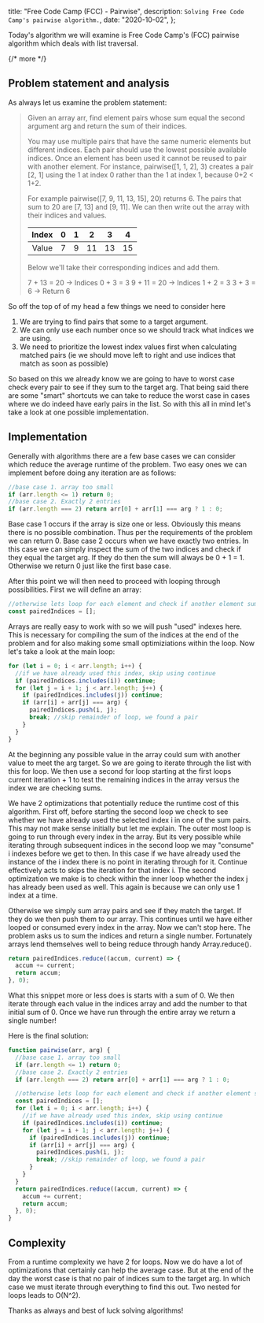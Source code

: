   title: "Free Code Camp (FCC) - Pairwise",
  description: `Solving Free Code Camp's pairwise algorithm.`,
  date: "2020-10-02",
};

Today's algorithm we will examine is Free Code Camp's (FCC) pairwise algorithm which deals with list traversal.

{/* more */}

## Problem statement and analysis

As always let us examine the problem statement:

> Given an array arr, find element pairs whose sum equal the second argument arg and return the sum of their indices.
>
> You may use multiple pairs that have the same numeric elements but different indices. Each pair should use the lowest possible available indices. Once an element has been used it cannot be reused to pair with another element. For instance, pairwise([1, 1, 2], 3) creates a pair [2, 1] using the 1 at index 0 rather than the 1 at index 1, because 0+2 < 1+2.
>
> For example pairwise([7, 9, 11, 13, 15], 20) returns 6. The pairs that sum to 20 are [7, 13] and [9, 11]. We can then write out the array with their indices and values.
>
> | Index |  0  |  1  |  2  |  3  |  4  |
> | :---: | :-: | :-: | :-: | :-: | :-: |
> | Value |  7  |  9  | 11  | 13  | 15  |
>
> Below we'll take their corresponding indices and add them.
>
> 7 + 13 = 20 → Indices 0 + 3 = 3
> 9 + 11 = 20 → Indices 1 + 2 = 3
> 3 + 3 = 6 → Return 6

So off the top of of my head a few things we need to consider here

1. We are trying to find pairs that some to a target argument.
2. We can only use each number once so we should track what indices we are using.
3. We need to prioritize the lowest index values first when calculating matched pairs (ie we should move left to right and use indices that match as soon as possible)

So based on this we already know we are going to have to worst case check every pair to see if they sum to the target arg. That being said there are some "smart" shortcuts we can take to reduce the worst case in cases where we do indeed have early pairs in the list. So with this all in mind let's take a look at one possible implementation.

## Implementation

Generally with algorithms there are a few base cases we can consider which reduce the average runtime of the problem. Two easy ones we can implement before doing any iteration are as follows:

```js
//base case 1. array too small
if (arr.length <= 1) return 0;
//base case 2. Exactly 2 entries
if (arr.length === 2) return arr[0] + arr[1] === arg ? 1 : 0;
```

Base case 1 occurs if the array is size one or less. Obviously this means there is no possible combination. Thus per the requirements of the problem we can return 0. Base case 2 occurs when we have exactly two entries. In this case we can simply inspect the sum of the two indices and check if they equal the target arg. If they do then the sum will always be 0 + 1 = 1. Otherwise we return 0 just like the first base case.

After this point we will then need to proceed with looping through possibilities. First we will define an array:

```js
//otherwise lets loop for each element and check if another element sums to args
const pairedIndices = [];
```

Arrays are really easy to work with so we will push "used" indexes here. This is necessary for compiling the sum of the indices at the end of the problem and for also making some small optimiziations within the loop. Now let's take a look at the main loop:

```js
for (let i = 0; i < arr.length; i++) {
  //if we have already used this index, skip using continue
  if (pairedIndices.includes(i)) continue;
  for (let j = i + 1; j < arr.length; j++) {
    if (pairedIndices.includes(j)) continue;
    if (arr[i] + arr[j] === arg) {
      pairedIndices.push(i, j);
      break; //skip remainder of loop, we found a pair
    }
  }
}
```

At the beginning any possible value in the array could sum with another value to meet the arg target. So we are going to iterate through the list with this for loop. We then use a second for loop starting at the first loops current iteration + 1 to test the remaining indices in the array versus the index we are checking sums.

We have 2 optimizations that potentially reduce the runtime cost of this algorithm. First off, before starting the second loop we check to see whether we have already used the selected index i in one of the sum pairs. This may not make sense initially but let me explain. The outer most loop is going to run through every index in the array. But its very possible while iterating through subsequent indices in the second loop we may "consume" i indexes before we get to then. In this case if we have already used the instance of the i index there is no point in iterating through for it. Continue effectively acts to skips the iteration for that index i. The second optimization we make is to check within the inner loop whether the index j has already been used as well. This again is because we can only use 1 index at a time.

Otherwise we simply sum array pairs and see if they match the target. If they do we then push them to our array. This continues until we have either looped or consumed every index in the array. Now we can't stop here. The problem asks us to sum the indices and return a single number. Fortunately arrays lend themselves well to being reduce through handy Array.reduce().

```js
return pairedIndices.reduce((accum, current) => {
  accum += current;
  return accum;
}, 0);
```

What this snippet more or less does is starts with a sum of 0. We then iterate through each value in the indices array and add the number to that initial sum of 0. Once we have run through the entire array we return a single number!

Here is the final solution:

```js
function pairwise(arr, arg) {
  //base case 1. array too small
  if (arr.length <= 1) return 0;
  //base case 2. Exactly 2 entries
  if (arr.length === 2) return arr[0] + arr[1] === arg ? 1 : 0;

  //otherwise lets loop for each element and check if another element sums to args
  const pairedIndices = [];
  for (let i = 0; i < arr.length; i++) {
    //if we have already used this index, skip using continue
    if (pairedIndices.includes(i)) continue;
    for (let j = i + 1; j < arr.length; j++) {
      if (pairedIndices.includes(j)) continue;
      if (arr[i] + arr[j] === arg) {
        pairedIndices.push(i, j);
        break; //skip remainder of loop, we found a pair
      }
    }
  }
  return pairedIndices.reduce((accum, current) => {
    accum += current;
    return accum;
  }, 0);
}
```

## Complexity

From a runtime complexity we have 2 for loops. Now we do have a lot of optimizations that certainly can help the average case. But at the end of the day the worst case is that no pair of indices sum to the target arg. In which case we must iterate through everything to find this out. Two nested for loops leads to O(N^2).

Thanks as always and best of luck solving algorithms!

